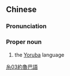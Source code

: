 {{also|约鲁巴语}}
==Chinese==
{{zh-forms|s=约鲁巴语|type=31}}

===Pronunciation===
{{zh-pron
|m=Yuēlǔbāyǔ
|cat=pn
}}

===Proper noun===
{{zh-proper noun}}

# the [[Yoruba]] language

[[Category:zh:Languages|糸03約魯巴語]]